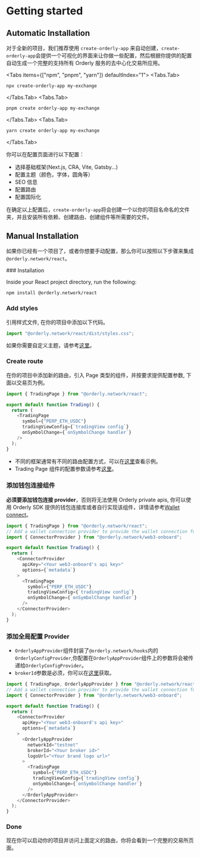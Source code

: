 
# Getting started


## Automatic Installation

对于全新的项目，我们推荐使用 `create-orderly-app` 来自动创建，`create-orderly-app`会提供一个可视化的界面来让你做一些配置，然后根据你提供的配置自动生成一个完整的支持所有 Orderly 服务的去中心化交易所应用。

<Tabs items={["npm", "pnpm", "yarn"]} defaultIndex="1">
  <Tabs.Tab>

  ```sh copy 
  npx create-orderly-app my-exchange 
  ```

  </Tabs.Tab>
  <Tabs.Tab>

  ```sh copy 
  pnpm create orderly-app my-exchange 
  ```

  </Tabs.Tab>
  <Tabs.Tab>

  ```sh copy 
  yarn create orderly-app my-exchange 
  ```
  
  </Tabs.Tab>
</Tabs>

你可以在配置页面进行以下配置：

- 选择基础框架(Next.js, CRA, Vite, Gatsby...)
- 配置主题（颜色，字体，圆角等）
- SEO 信息
- 配置路由
- 配置国际化

在确定以上配置后，`create-orderly-app`将会创建一个以你的项目名命名的文件夹，并且安装所有依赖、创建路由、创建组件等所需要的文件。

## Manual Installation

如果你已经有一个项目了，或者你想要手动配置，那么你可以按照以下步骤来集成`@orderly.network/react`。

<Steps>
### Installation
 
Inside your React project directory, run the following:

```sh npm2yarn copy
npm install @orderly.network/react
```

### Add styles

引用样式文件, 在你的项目中添加以下代码。

```typescript copy
import "@orderly.network/react/dist/styles.css";
```

如果你需要自定义主题，请参考[这里](/docs/theming)。

### Create route

在你的项目中添加新的路由，引入 Page 类型的组件，并按要求提供配置参数, 下面以交易页为例。

```typescript filename="trading.tsx" copy
import { TradingPage } from "@orderly.network/react";

export default function Trading() {
  return (
    <TradingPage
      symbol={"PERP_ETH_USDC"}
      tradingViewConfig={`tradingView config`}
      onSymbolChange={`onSymbolChange handler`}
    />
  );
}
```

- 不同的框架通常有不同的路由配置方式，可以在[这里](/components/frameworks/next)查看示例。
- Trading Page 组件的配置参数请参考[这里](/docs/trading-page)。

### 添加钱包连接组件

**必须要添加钱包连接 provider**，否则将无法使用 Orderly private apis, 你可以使用 Orderly SDK 提供的钱包连接库或者自行实现该组件，详情请参考[Wallet connect](/)。

```typescript filename="trading.tsx" {7-10,16} copy
import { TradingPage } from "@orderly.network/react";
// Add a wallet connection provider to provide the wallet connection function for the app
import { ConnectorProvider } from "@orderly.network/web3-onboard";

export default function Trading() {
  return (
    <ConnectorProvider
      apiKey="<Your web3-onboard's api key>"
      options={`metadata`}
    >
      <TradingPage
        symbol={"PERP_ETH_USDC"}
        tradingViewConfig={`tradingView config`}
        onSymbolChange={`onSymbolChange handler`}
      />
    </ConnectorProvider>
  );
}
```

### 添加全局配置 Provider

- `OrderlyAppProvider`组件封装了`@orderly.network/hooks`内的`OrderlyConfigProvider`,你配置在`OrderlyAppProvider`组件上的参数将会被传递给`OrderlyConfigProvider`。
- `brokerId`参数是必须，你可以在[这里](mailto:product@orderly.network)获取。

```typescript filename="trading.tsx" {11-15,21} copy
import { TradingPage, OrderlyAppProvider } from "@orderly.network/react";
// Add a wallet connection provider to provide the wallet connection function for the app
import { ConnectorProvider } from "@orderly.network/web3-onboard";

export default function Trading() {
  return (
    <ConnectorProvider
      apiKey="<Your web3-onboard's api key>"
      options={`metadata`}
    >
      <OrderlyAppProvider
        networkId="testnet"
        brokerId="<Your broker id>"
        logoUrl="<Your brand logo url>"
      >
        <TradingPage
          symbol={"PERP_ETH_USDC"}
          tradingViewConfig={`tradingView config`}
          onSymbolChange={`onSymbolChange handler`}
        />
      </OrderlyAppProvider>
    </ConnectorProvider>
  );
}
```

### Done

现在你可以启动你的项目并访问上面定义的路由，你将会看到一个完整的交易所页面。

</Steps>

